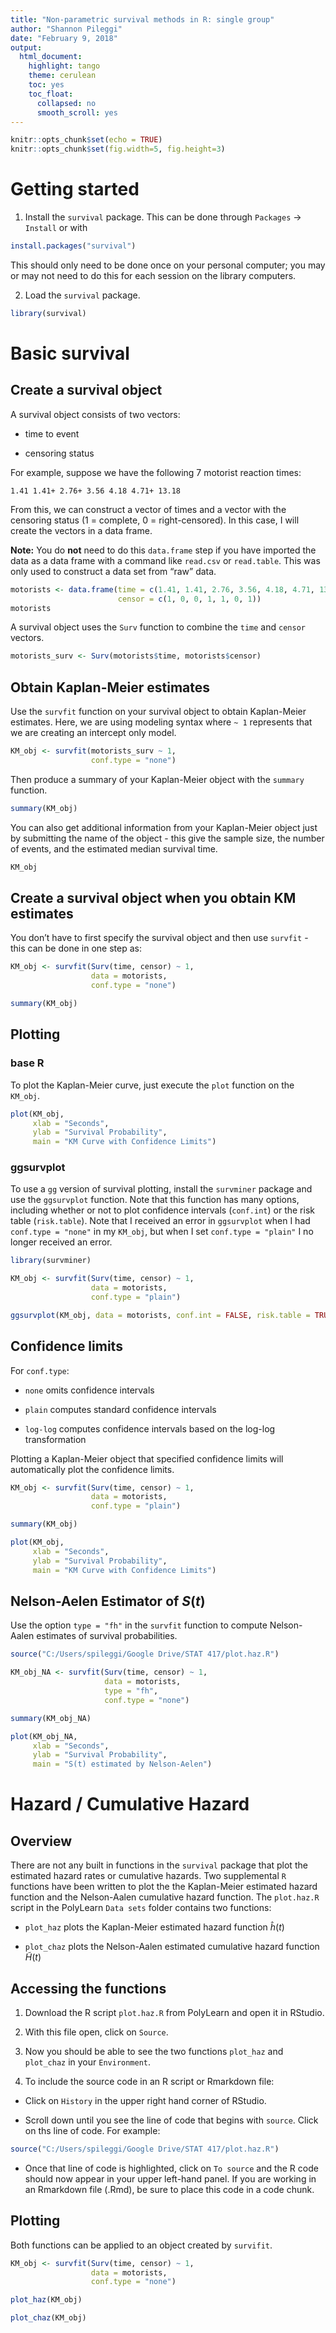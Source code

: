 ```yaml
---
title: "Non-parametric survival methods in R: single group"
author: "Shannon Pileggi"
date: "February 9, 2018"
output: 
  html_document:
    highlight: tango
    theme: cerulean
    toc: yes
    toc_float:
      collapsed: no
      smooth_scroll: yes
---
```


```r
knitr::opts_chunk$set(echo = TRUE)
knitr::opts_chunk$set(fig.width=5, fig.height=3) 
```

# Getting started

1. Install the `survival` package.  This can be done through `Packages` -> `Install` or with

```r
install.packages("survival")
```

This should only need to be done once on your personal computer; you may or may not need to do this for each session on the library computers.

2. Load the `survival` package.


```r
library(survival)
```

# Basic survival

## Create a survival object

A survival object consists of two vectors:

 + time to event

 + censoring status
 
For example, suppose we have the following 7 motorist reaction times:
 
  `1.41 1.41+ 2.76+ 3.56 4.18 4.71+ 13.18`
  
From this, we can construct a vector of times and a vector with the censoring status (1 = complete, 0 = right-censored).  In this case, I will create the vectors in  a data frame.

**Note:**  You do **not** need to do this `data.frame` step if you have imported the data as a data frame with a command like `read.csv` or `read.table`.  This was only used to construct a data set from "raw" data.

```r
motorists <- data.frame(time = c(1.41, 1.41, 2.76, 3.56, 4.18, 4.71, 13.18),
                        censor = c(1, 0, 0, 1, 1, 0, 1))
motorists
```


A survival object uses the `Surv` function to combine the `time` and `censor` vectors.

```r
motorists_surv <- Surv(motorists$time, motorists$censor)
```

## Obtain Kaplan-Meier estimates

Use the `survfit` function on your survival object to obtain Kaplan-Meier estimates.  Here, we are using modeling syntax where `~ 1` represents that we are creating an intercept only model.
```r
KM_obj <- survfit(motorists_surv ~ 1, 
                  conf.type = "none")
```

Then produce a summary of your Kaplan-Meier object with the `summary` function.
```r
summary(KM_obj)
```

You can also get additional information from your Kaplan-Meier object just by submitting the name of the object - this give the sample size, the number of events, and the estimated median survival time.
```r
KM_obj
```

## Create a survival object when you obtain KM estimates

You don't have to first specify the survival object and then use `survfit` - this can be done in one step as:

```r
KM_obj <- survfit(Surv(time, censor) ~ 1, 
                  data = motorists, 
                  conf.type = "none")

summary(KM_obj)
```

## Plotting

### base R

To plot the Kaplan-Meier curve, just execute the `plot` function on the `KM_obj`.

```r
plot(KM_obj,
     xlab = "Seconds", 
     ylab = "Survival Probability", 
     main = "KM Curve with Confidence Limits")
```


### ggsurvplot

To use a `gg` version of survival plotting, install the `survminer` package and use the `ggsurvplot` function.  Note that this function has many options, including whether or not to plot confidence intervals (`conf.int`) or the risk table (`risk.table`).  Note that I received an error in `ggsurvplot` when I had `conf.type = "none"` in my `KM_obj`, but when I set `conf.type = "plain"` I no longer received an error.

```r
library(survminer)
```

```r
KM_obj <- survfit(Surv(time, censor) ~ 1, 
                  data = motorists, 
                  conf.type = "plain")

ggsurvplot(KM_obj, data = motorists, conf.int = FALSE, risk.table = TRUE)
```

## Confidence limits

For `conf.type`:

 + `none` omits confidence intervals

 + `plain` computes standard confidence intervals
 
 + `log-log` computes confidence intervals based on the log-log transformation
  
  
Plotting a Kaplan-Meier object that specified confidence limits will automatically plot the confidence limits.

```r
KM_obj <- survfit(Surv(time, censor) ~ 1, 
                  data = motorists, 
                  conf.type = "plain")

summary(KM_obj)

plot(KM_obj,
     xlab = "Seconds", 
     ylab = "Survival Probability", 
     main = "KM Curve with Confidence Limits")
```

## Nelson-Aelen Estimator of $S(t)$

Use the option `type = "fh"` in the `survfit` function to compute Nelson-Aalen estimates of survival probabilities.
```r
source("C:/Users/spileggi/Google Drive/STAT 417/plot.haz.R")
```


```r
KM_obj_NA <- survfit(Surv(time, censor) ~ 1, 
                     data = motorists, 
                     type = "fh",
                     conf.type = "none")

summary(KM_obj_NA)

plot(KM_obj_NA,
     xlab = "Seconds", 
     ylab = "Survival Probability", 
     main = "S(t) estimated by Nelson-Aelen")
```

# Hazard / Cumulative Hazard

## Overview

There are not any built in functions in the `survival` package that plot the estimated hazard rates or cumulative hazards.  Two supplemental `R` functions have been written to plot the the Kaplan-Meier estimated hazard function and the Nelson-Aalen cumulative hazard function.  The `plot.haz.R` script in the PolyLearn `Data sets` folder contains two functions:

+ `plot_haz` plots the Kaplan-Meier estimated hazard function $\hat{h}(t)$

+ `plot_chaz` plots the Nelson-Aalen estimated cumulative hazard function $\tilde{H}(t)$

## Accessing the functions

1.  Download the R script `plot.haz.R` from PolyLearn and open it in RStudio.

2.  With this file open, click on `Source`.

3.  Now you should be able to see the two functions `plot_haz` and `plot_chaz` in your `Environment`.

4.  To include the source code in an R script or Rmarkdown file:

+ Click on `History` in the upper right hand corner of RStudio.

+ Scroll down until you see the line of code that begins with `source`.  Click on ths line of code.  For example:

```r
source("C:/Users/spileggi/Google Drive/STAT 417/plot.haz.R")
```

+ Once that line of code is highlighted, click on `To source` and the R code should now appear in your upper left-hand panel.  If you are working in an Rmarkdown file (.Rmd), be sure to place this code in a code chunk.

## Plotting

Both functions can be applied to an object created by `survifit`.


```r
KM_obj <- survfit(Surv(time, censor) ~ 1, 
                  data = motorists, 
                  conf.type = "none")

plot_haz(KM_obj)

plot_chaz(KM_obj)

```

